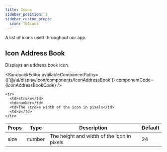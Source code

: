 ```yaml
---
title: Icons
sidebar_position: 3
sidebar_custom_props:
  icon: TbIcons
---
```



A list of icons used throughout our app. 

## Icon Address Book

Displays an address book icon. 

<Tabs>

<TabItem value="usage" label="Usage" default>

<SandpackEditor
  availableComponentPaths={['@/ui/display/icon/components/IconAddressBook']}
  componentCode={iconAddressBookCode} 
/>

</TabItem>

<TabItem value="props" label="Props">

<table>
  <thead>
    <tr>
      <th>Props</th>
      <th>Type</th>
      <th>Description</th>
      <th>Default</th>
    </tr>
  </thead>

  <tbody>
    <tr>
      <td>size</td>
      <td>number</td>
      <td>The height and width of the icon in pixels</td>
      <td>24</td>
    </tr>

    <tr>
      <td>stroke</td>
      <td>number</td>
      <td>The stroke width of the icon in pixels</td>
      <td>2</td>
    </tr>

  </tbody>
</table>

</TabItem>

</Tabs>